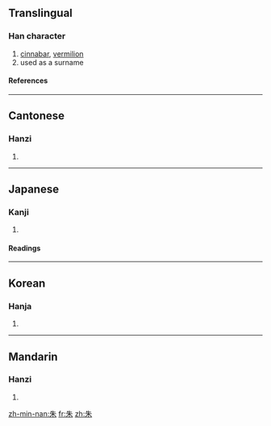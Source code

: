 ==Translingual==
===Han character===
{{Han char|rn=75|rad=木|as=02|sn=6|four=2590<sub>0</sub>|canj=竹十木 (HJD)}}
# [[cinnabar]], [[vermilion]]
# used as a surname
====References====
{{Han ref|kx=0509.130|dkj=14424|dj=0893.040|hdz=21154.030|uh=6731|ud=26417|bh=A6B6|bd=42678}}

----
==Cantonese==
===Hanzi===
{{yue-hanzi|jyut=|y=jyu1}}
# {{defn|Cantonese}}

----
==Japanese==
===Kanji===
{{ja-kanji|grade=c|rs=木02}}
# {{defn|Japanese}} 
====Readings====
{{ja-readings|on=[[しゅ]] (shu)|kun=[[あか]] (aka), [[あけ]] (ake)}}

----
==Korean==
===Hanja===
{{ko-hanja|hangeul=주|eumhun=|rv=ju|mr=chu|y=cwu}}
# {{defn|Korean}}

----
==Mandarin==
===Hanzi===
{{cmn-hanzi|pin=[[shú]] (shu2), [[zhū]] (zhu1)|wg=shu<sup>2</sup>, chu<sup>1</sup>}}
# {{defn|Mandarin}}


[[zh-min-nan:朱]]
[[fr:朱]]
[[zh:朱]]